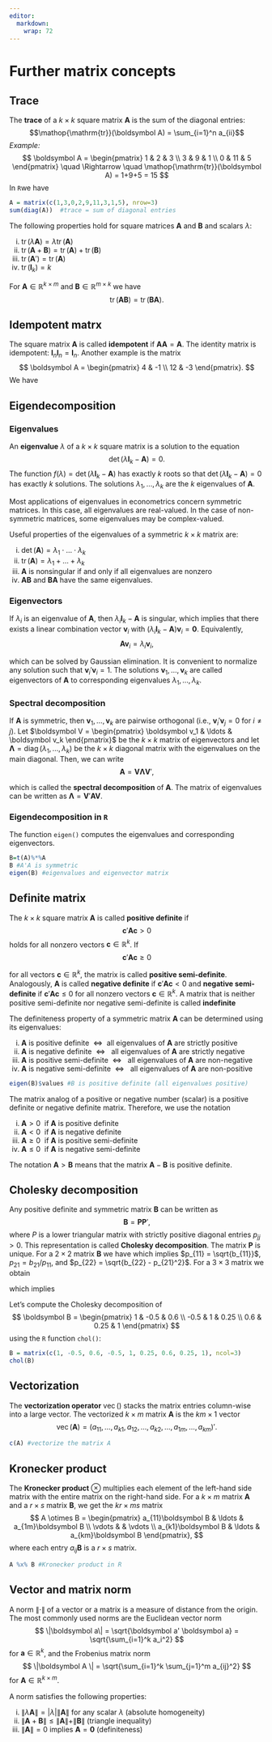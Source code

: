 ```yaml
---
editor: 
  markdown: 
    wrap: 72
---
```


# Further matrix concepts

## Trace

The **trace** of a $k \times k$ square matrix $\boldsymbol A$ is the sum
of the diagonal entries:
$$\mathop{\mathrm{tr}}(\boldsymbol A) = \sum_{i=1}^n a_{ii}$$ *Example:*
$$
\boldsymbol A = \begin{pmatrix}
1 & 2 & 3 \\ 3 & 9 & 1 \\ 0 & 11 & 5
\end{pmatrix} \quad \Rightarrow \quad \mathop{\mathrm{tr}}(\boldsymbol A) = 1+9+5 = 15
$$ In `R`we have

```r
A = matrix(c(1,3,0,2,9,11,3,1,5), nrow=3)
sum(diag(A))  #trace = sum of diagonal entries
```

The following properties hold for square matrices $\boldsymbol A$ and
$\boldsymbol B$ and scalars $\lambda$:

i)  $\mathop{\mathrm{tr}}(\lambda \boldsymbol A) = \lambda \mathop{\mathrm{tr}}(\boldsymbol A)$
ii) $\mathop{\mathrm{tr}}(\boldsymbol A + \boldsymbol B) = \mathop{\mathrm{tr}}(\boldsymbol A) + \mathop{\mathrm{tr}}(\boldsymbol B)$
iii) $\mathop{\mathrm{tr}}(\boldsymbol A') = \mathop{\mathrm{tr}}(\boldsymbol A)$
iv) $\mathop{\mathrm{tr}}(\boldsymbol I_k) = k$

For $\boldsymbol A\in \mathbb R^{k \times m}$ and
$\boldsymbol B \in \mathbb R^{m \times k}$ we have $$
\mathop{\mathrm{tr}}(\boldsymbol A \boldsymbol B) = \mathop{\mathrm{tr}}(\boldsymbol B \boldsymbol A).
$$

## Idempotent matrx

The square matrix $\boldsymbol A$ is called **idempotent** if
$\boldsymbol A \boldsymbol A = \boldsymbol A$. The identity matrix is
idempotent: $\boldsymbol I_n \boldsymbol I_n = \boldsymbol I_n$. Another
example is the matrix $$
\boldsymbol A = \begin{pmatrix}
4 & -1 \\ 12 & -3
\end{pmatrix}.
$$ We have \begin{align*}
\boldsymbol A \boldsymbol A 
&= \begin{pmatrix}
4 & -1 \\ 12 & -3
\end{pmatrix}
\begin{pmatrix}
4 & -1 \\ 12 & -3
\end{pmatrix} \\
&= \begin{pmatrix}
16-12 & -4+3 \\ 48-36 & -12+9
\end{pmatrix} \\
&= \begin{pmatrix}
4 & -1 \\ 12 & -3
\end{pmatrix}
= \boldsymbol A.
\end{align*}

## Eigendecomposition

### Eigenvalues

An **eigenvalue** $\lambda$ of a $k \times k$ square matrix is a
solution to the equation $$
  \det(\lambda \boldsymbol I_k - \boldsymbol A) = 0.
$$ The function
$f(\lambda) = \det(\lambda \boldsymbol I_k - \boldsymbol A)$ has exactly
$k$ roots so that $\det(\lambda \boldsymbol I_k - \boldsymbol A) = 0$
has exactly $k$ solutions. The solutions $\lambda_1, \ldots, \lambda_k$
are the $k$ eigenvalues of $\boldsymbol A$.

Most applications of eigenvalues in econometrics concern symmetric
matrices. In this case, all eigenvalues are real-valued. In the case of
non-symmetric matrices, some eigenvalues may be complex-valued.

Useful properties of the eigenvalues of a symmetric $k \times k$ matrix
are:

i)  $\det(\boldsymbol A) = \lambda_1 \cdot \ldots \cdot \lambda_k$
ii) $\mathop{\mathrm{tr}}(\boldsymbol A) = \lambda_1 + \ldots + \lambda_k$
iii) $\boldsymbol A$ is nonsingular if and only if all eigenvalues are
     nonzero
iv) $\boldsymbol A \boldsymbol B$ and $\boldsymbol B \boldsymbol A$ have
    the same eigenvalues.

### Eigenvectors

If $\lambda_i$ is an eigenvalue of $\boldsymbol A$, then
$\lambda_i \boldsymbol I_k - \boldsymbol A$ is singular, which implies
that there exists a linear combination vector $\boldsymbol v_i$ with
$(\lambda_i \boldsymbol I_k - \boldsymbol A) \boldsymbol v_i = \boldsymbol 0$.
Equivalently, $$
  \boldsymbol A \boldsymbol v_i = \lambda_i \boldsymbol v_i,
$$

which can be solved by Gaussian elimination. It is convenient to
normalize any solution such that $\boldsymbol v_i'\boldsymbol v_i = 1$.
The solutions $\boldsymbol v_1, \ldots, \boldsymbol v_k$ are called
eigenvectors of $\boldsymbol A$ to corresponding eigenvalues
$\lambda_1, \ldots, \lambda_k$.

### Spectral decomposition

If $\boldsymbol A$ is symmetric, then
$\boldsymbol v_1, \ldots, \boldsymbol v_k$ are pairwise orthogonal
(i.e., $\boldsymbol v_i' \boldsymbol v_j = 0$ for $i \neq j$). Let
$\boldsymbol V = \begin{pmatrix} \boldsymbol v_1 & \ldots & \boldsymbol v_k \end{pmatrix}$
be the $k \times k$ matrix of eigenvectors and let
$\boldsymbol \Lambda = \mathop{\mathrm{diag}}(\lambda_1, \ldots, \lambda_k)$
be the $k \times k$ diagonal matrix with the eigenvalues on the main
diagonal. Then, we can write $$
  \boldsymbol A = \boldsymbol V \boldsymbol \Lambda \boldsymbol V',
$$

which is called the **spectral decomposition** of $\boldsymbol A$. The
matrix of eigenvalues can be written as
$\boldsymbol \Lambda = \boldsymbol V' \boldsymbol A \boldsymbol V$.

### Eigendecomposition in `R`

The function `eigen()` computes the eigenvalues and corresponding
eigenvectors.

```r
B=t(A)%*%A 
B #A'A is symmetric
eigen(B) #eigenvalues and eigenvector matrix
```

## Definite matrix

The $k \times k$ square matrix $\boldsymbol{A}$ is called **positive
definite** if $$\boldsymbol{c}'\boldsymbol{Ac}>0$$ holds for all nonzero
vectors $\boldsymbol{c}\in \mathbb{R}^k$. If
$$\boldsymbol{c}'\boldsymbol{Ac}\geq 0$$

for all vectors $\boldsymbol{c}\in \mathbb{R}^k$, the matrix is called
**positive semi-definite**. Analogously, $\boldsymbol A$ is called
**negative definite** if $\boldsymbol{c}'\boldsymbol{Ac}<0$ and
**negative semi-definite** if $\boldsymbol{c}'\boldsymbol{Ac}\leq 0$ for
all nonzero vectors $\boldsymbol c \in \mathbb R^k$. A matrix that is
neither positive semi-definite nor negative semi-definite is called
**indefinite**

The definiteness property of a symmetric matrix $\boldsymbol A$ can be
determined using its eigenvalues:

i)  $\boldsymbol A$ is positive definite  $\Leftrightarrow$  all
    eigenvalues of $\boldsymbol A$ are strictly positive
ii) $\boldsymbol A$ is negative definite  $\Leftrightarrow$   all
    eigenvalues of $\boldsymbol A$ are strictly negative
iii) $\boldsymbol A$ is positive semi-definite  $\Leftrightarrow$   all
     eigenvalues of $\boldsymbol A$ are non-negative
iv) $\boldsymbol A$ is negative semi-definite  $\Leftrightarrow$   all
    eigenvalues of $\boldsymbol A$ are non-positive

```r
eigen(B)$values #B is positive definite (all eigenvalues positive)
```

The matrix analog of a positive or negative number (scalar) is a
positive definite or negative definite matrix. Therefore, we use the
notation

i)  $\boldsymbol A > 0$  if $\boldsymbol A$ is positive definite
ii) $\boldsymbol A < 0$  if $\boldsymbol A$ is negative definite
iii) $\boldsymbol A \geq 0$  if $\boldsymbol A$ is positive
     semi-definite
iv) $\boldsymbol A \leq 0$  if $\boldsymbol A$ is negative semi-definite

The notation $\boldsymbol A > \boldsymbol B$ means that the matrix
$\boldsymbol A - \boldsymbol B$ is positive definite.

## Cholesky decomposition

Any positive definite and symmetric matrix $\boldsymbol B$ can be
written as $$
  \boldsymbol B = \boldsymbol P \boldsymbol P',
$$ where $P$ is a lower triangular matrix with strictly positive
diagonal entries $p_{jj} > 0$. This representation is called **Cholesky
decomposition**. The matrix $\boldsymbol P$ is unique. For a
$2 \times 2$ matrix $\boldsymbol B$ we have \begin{align*}
\begin{pmatrix} b_{11} & b_{12} \\ b_{21} & b_{22} \end{pmatrix}
&= \begin{pmatrix} p_{11} & 0 \\ p_{21} & p_{22} \end{pmatrix}
\begin{pmatrix} p_{11} & p_{21} \\ 0 & p_{22} \end{pmatrix} \\
&= \begin{pmatrix} p_{11}^2 & p_{11} p_{21} \\ p_{11} p_{21} & p_{21}^2 + p_{22}^2 \end{pmatrix},
\end{align*} which implies $p_{11} = \sqrt{b_{11}}$,
$p_{21} = b_{21}/p_{11}$, and $p_{22} = \sqrt{b_{22} - p_{21}^2}$. For a
$3 \times 3$ matrix we obtain

\begin{align*}
\begin{pmatrix} b_{11} & b_{12} & b_{31} \\ b_{21} & b_{22} & b_{23} \\ b_{31} & b_{32} & b_{33} \end{pmatrix}
= \begin{pmatrix} p_{11} & 0 & 0 \\ p_{21} & p_{22} & 0 \\ p_{31} & p_{32} & p_{33} \end{pmatrix}
\begin{pmatrix} p_{11} & p_{21} & p_{31} \\ 0 & p_{22} & p_{32} \\ 0 & 0 & p_{33}\end{pmatrix} \\
= \begin{pmatrix} p_{11}^2 & p_{11} p_{21} & p_{11} p_{31} \\ p_{11} p_{21} & p_{21}^2 + p_{22}^2 & p_{21} p_{31} + p_{22} p_{32} \\ p_{11}p_{31} & p_{21}p_{31} + p_{22}p_{32} & p_{31}^2 + p_{32}^2  + p_{33}^2\end{pmatrix},
\end{align*} which implies

```{=tex}
\begin{gather*}
p_{11}=\sqrt{b_{11}}, \ \ p_{21} = \frac{b_{21}}{p_{11}}, \ \ p_{31} = \frac{b_{31}}{p_{11}}, \ \ p_{22} = \sqrt{b_{22}-p_{21}^2}, \\
p_{32}= \frac{b_{32}-p_{21}p_{31}}{p_{22}}, \ \ p_{33} = \sqrt{b_{33} - p_{31}^2 - p_{32}^2}.
\end{gather*}
```
Let's compute the Cholesky decomposition of $$
\boldsymbol B = \begin{pmatrix} 1 & -0.5 & 0.6 \\ -0.5 & 1 & 0.25 \\ 0.6 & 0.25 & 1 \end{pmatrix}
$$ using the `R` function `chol()`:

```r
B = matrix(c(1, -0.5, 0.6, -0.5, 1, 0.25, 0.6, 0.25, 1), ncol=3)
chol(B)
```

## Vectorization

The **vectorization operator** $\mathop{\mathrm{vec}}()$ stacks the
matrix entries column-wise into a large vector. The vectorized
$k \times m$ matrix $\boldsymbol A$ is the $km \times 1$ vector $$
\mathop{\mathrm{vec}}(\boldsymbol A) = (a_{11}, \ldots, a_{k1}, a_{12}, \ldots, a_{k2}, \ldots, a_{1m}, \ldots, a_{km})'.
$$

```r
c(A) #vectorize the matrix A
```

## Kronecker product

The **Kronecker product** $\otimes$ multiplies each element of the
left-hand side matrix with the entire matrix on the right-hand side. For
a $k \times m$ matrix $\boldsymbol A$ and a $r \times s$ matrix
$\boldsymbol B$, we get the $kr\times ms$ matrix $$
A \otimes B = \begin{pmatrix} a_{11}\boldsymbol B & \ldots & a_{1m}\boldsymbol B \\ \vdots & & \vdots \\ a_{k1}\boldsymbol B & \ldots & a_{km}\boldsymbol B \end{pmatrix},
$$ where each entry $a_{ij} \boldsymbol B$ is a $r \times s$ matrix.

```r
A %x% B #Kronecker product in R
```

## Vector and matrix norm

A norm $\|\cdot\|$ of a vector or a matrix is a measure of distance from
the origin. The most commonly used norms are the Euclidean vector norm
$$
  \|\boldsymbol a\| = \sqrt{\boldsymbol a' \boldsymbol a} = \sqrt{\sum_{i=1}^k a_i^2}
$$ for $\boldsymbol a \in \mathbb R^k$, and the Frobenius matrix norm $$
  \|\boldsymbol A \| = \sqrt{\sum_{i=1}^k \sum_{j=1}^m a_{ij}^2}
$$ for $\boldsymbol A \in \mathbb R^{k \times m}$.

A norm satisfies the following properties:

i)  $\|\lambda \boldsymbol A\| = |\lambda| \|\boldsymbol A\|$ for any
    scalar $\lambda$ (absolute homogeneity)
ii) $\|\boldsymbol A + \boldsymbol B\| \leq \|\boldsymbol A\| + \|\boldsymbol B\|$
    (triangle inequality)
iii) $\|\boldsymbol A\| = 0$ implies $\boldsymbol A = \boldsymbol 0$
     (definiteness)

